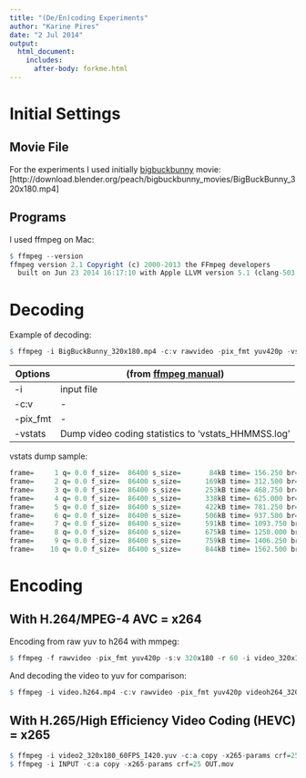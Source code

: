 ```yaml
---
title: "(De/En)coding Experiments"
author: "Karine Pires"
date: "2 Jul 2014"
output: 
  html_document:
    includes:
      after-body: forkme.html
---
```


Initial Settings
================

## Movie File
For the experiments I used initially [bigbuckbunny](www.bigbuckbunny.org) movie:  
[http://download.blender.org/peach/bigbuckbunny_movies/BigBuckBunny_320x180.mp4]

## Programs
I used ffmpeg on Mac:

```r
$ ffmpeg --version
ffmpeg version 2.1 Copyright (c) 2000-2013 the FFmpeg developers
  built on Jun 23 2014 16:17:10 with Apple LLVM version 5.1 (clang-503.0.40) (based on LLVM 3.4svn)
```



Decoding
========

Example of decoding:

```r
$ ffmpeg -i BigBuckBunny_320x180.mp4 -c:v rawvideo -pix_fmt yuv420p -vstats video2_320x180_60FPS_I420.yuv
```


Options   | (from [ffmpeg manual](https://ffmpeg.org/ffmpeg.html))
--------- | --------------------------------------------------------
-i        | input file
-c:v      | -
-pix_fmt  | -
-vstats   | Dump video coding statistics to 'vstats_HHMMSS.log'

vstats dump sample:

```r
frame=     1 q= 0.0 f_size=  86400 s_size=       84kB time= 156.250 br= 16588.8kbits/s avg_br=     4.4kbits/s type= I
frame=     2 q= 0.0 f_size=  86400 s_size=      169kB time= 312.500 br= 16588.8kbits/s avg_br=     4.4kbits/s type= I
frame=     3 q= 0.0 f_size=  86400 s_size=      253kB time= 468.750 br= 16588.8kbits/s avg_br=     4.4kbits/s type= I
frame=     4 q= 0.0 f_size=  86400 s_size=      338kB time= 625.000 br= 16588.8kbits/s avg_br=     4.4kbits/s type= I
frame=     5 q= 0.0 f_size=  86400 s_size=      422kB time= 781.250 br= 16588.8kbits/s avg_br=     4.4kbits/s type= I
frame=     6 q= 0.0 f_size=  86400 s_size=      506kB time= 937.500 br= 16588.8kbits/s avg_br=     4.4kbits/s type= I
frame=     7 q= 0.0 f_size=  86400 s_size=      591kB time= 1093.750 br= 16588.8kbits/s avg_br=     4.4kbits/s type= I
frame=     8 q= 0.0 f_size=  86400 s_size=      675kB time= 1250.000 br= 16588.8kbits/s avg_br=     4.4kbits/s type= I
frame=     9 q= 0.0 f_size=  86400 s_size=      759kB time= 1406.250 br= 16588.8kbits/s avg_br=     4.4kbits/s type= I
frame=    10 q= 0.0 f_size=  86400 s_size=      844kB time= 1562.500 br= 16588.8kbits/s avg_br=     4.4kbits/s type= I
```


Encoding
========

## With H.264/MPEG-4 AVC = x264

Encoding from raw yuv to h264 with mmpeg:
```r
$ ffmpeg -f rawvideo -pix_fmt yuv420p -s:v 320x180 -r 60 -i video_320x180_60FPS_I420.yuv -c:v libx264 video.h264.mp4
```

And decoding the video to yuv for comparison:
```r
$ ffmpeg -i video.h264.mp4 -c:v rawvideo -pix_fmt yuv420p videoh264_320x180_60FPS_I420.yuv
```

## With H.265/High Efficiency Video Coding (HEVC) = x265

```r
$ ffmpeg -i video2_320x180_60FPS_I420.yuv -c:a copy -x265-params crf=25 video_hecv.mov
$ ffmpeg -i INPUT -c:a copy -x265-params crf=25 OUT.mov
```





